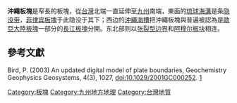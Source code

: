{{noteTA
|G1=長度單位
}}
{{Infobox tectonic plate
| image = File:OkinawaPlate.png
| alt = The Okinawa Plate
| type = [[板塊列表#微板塊|微板塊]]
| move_direction = 東南方
| move_speed = {{convert|54|mm|in|abbr=off}}/1年
| geo_features = [[沖繩|沖繩]]、[[臺灣|臺灣]]
}}
{{Css Image Crop
|Image         = Tectonic plates boundaries detailed-en.svg
|bSize         = 3500
|cWidth        = 375
|cHeight       = 275
|oTop          = 500
|oLeft         = 1050
|Location =right
|Description   = 冲绳板块（ON）及其邻近板块的边界结构
{{legend-line|solid #ff0000 3px|[[张裂型板块边界|张裂型板块边界]]}}
{{legend-line|solid #dd88ff 3px|[[聚合型板块边界|聚合型板块边界]]}}
{{legend-line|solid #00ff00 3px|[[错动型板块边界|错动型板块边界]]}}<span style="font-size:90%">
[[File:Cold_front_symbol.svg|60px]] [[隐没带|隐没带]]<br/>
{{legend3|#aaaaaa|<small>Alps</small>}} [[造山带|造山带]]</span>
<small>30</small><span style="font-size:90%">→ 相对于非洲板块的移动速度（[[毫米|毫米]]/[[年|Y]]）</span>
}}
'''沖繩板塊'''是窄長的板塊，從[[台灣|台灣]]北端一直延伸至[[九州_(日本)|九州]]南端，東面的[[琉球海溝|琉球海溝]]是条[[隐没带|隐没带]]，[[菲律宾板塊|菲律宾板塊]]于此隐没于其下；西边的[[沖繩海槽|沖繩海槽]]把沖繩板塊與普遍被認為是[[歐亞大陸板塊|歐亞大陸板塊]]一部分的[[長江板塊|長江板塊]]分開。东北部则以[[张裂型板块边界|张裂型边界]]和[[阿穆尔板块|阿穆尔板块]]相连。

==參考文獻==
Bird, P. (2003) An updated digital model of plate boundaries, Geochemistry Geophysics Geosystems, 4(3), 1027, doi:10.1029/2001GC000252. [http://peterbird.name/publications/2003_PB2002/2003_PB2002.htm] {{Wayback|url=http://peterbird.name/publications/2003_PB2002/2003_PB2002.htm |date=20180929214657 }}

{{geo-stub}}
{{地球板塊}}

[[Category:板塊|Category:板塊]]
[[Category:九州地方地理|Category:九州地方地理]]
[[Category:台灣地質|Category:台灣地質]]